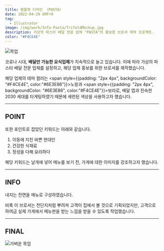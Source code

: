 ```yaml
---
title: 팜플렛 디자인 〈PASTA〉
date: 2022-04-29 GMT+9
tag:
  - Illustrator
image: /img/work/Info-Pasta/TrifoldMockup.jpg
description: 가상의 파스타 배달 전문 업체 "PASTA"의 홍보용 브로셔 제작 프로젝트.
color: "#F4CE4E"
---
```


![목업](/img/work/Info-Pasta/TrifoldMockup.jpg)

코로나 시대, **배달만 가능한 요식업체**가 지속적으로 늘고 있습니다.
이에 따라 가상의 파스타 배달 전문 업체를 설정하고, 해당 업체 홍보를 위한 브로셔를 제작했습니다.

해당 업체의 테마 컬러는 <span style={{padding: "2px 4px", backgroundColor: "#F4CE4E", color:"#6E3E86"}}>노랑</span>과 <span style={{padding: "2px 4px", backgroundColor: "#6E3E86", color:"#F4CE4E"}}>보라</span>로, 배달 앱과 친숙한 2030 세대를 타게팅하였기 때문에 세련된 색상을 사용하고자 했습니다.

---

## POINT

또한 포인트로 잡았던 키워드는 아래와 같습니다.

1. 이동에 지친 바쁜 현대인
1. 건강한 식재료
1. 정성을 다해 요리하다

해당 키워드는 날개에 넣어 메뉴를 보기 전, 가게에 대한 이미지를 강조하고자 했습니다.

---

## INFO

내지는 전면을 메뉴로 구성하였습니다. 

비록 이 브로셔는 전단지처럼 뿌려져 고객이 집에서 볼 것으로 기획되었지만, 고객으로 하여금 실제 가게에서 메뉴판을 받는 느낌을 받을 수 있도록 작업했습니다.

---

## FINAL

![가벼운 목업](/img/work/Info-Pasta/TrifoldBrochure.jpg)